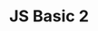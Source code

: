 ---
type: Lesson
title: "JS Basic 2"
description: "Learn the Syntax of JavaScript"
activities: ["js_basic1-4", "js_basic1-3"]
---